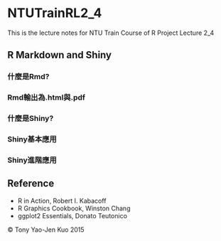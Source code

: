 # NTUTrainRL2_4
This is the lecture notes for NTU Train Course of R Project Lecture 2_4

## R Markdown and Shiny

### 什麼是Rmd?
### Rmd輸出為.html與.pdf
### 什麼是Shiny?
### Shiny基本應用
### Shiny進階應用

## Reference
* R in Action, Robert I. Kabacoff
* R Graphics Cookbook, Winston Chang
* ggplot2 Essentials, Donato Teutonico

&copy; Tony Yao-Jen Kuo 2015